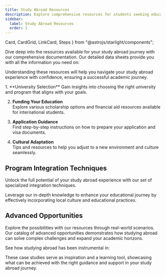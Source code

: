 ```yaml
---
title: Study Abroad Resources
description: Explore comprehensive resources for students seeking educational opportunities abroad.
sidebar:
  label: Study Abroad Resources
  order: 1
---
```

  Card,
  CardGrid,
  LinkCard,
  Steps
} from "@astrojs/starlight/components";

Dive deep into the resources available for your study abroad journey with our comprehensive documentation. Our detailed data sheets provide you with all the information you need on:

<CardGrid>
  <Card title="University Selection Criteria" icon="star"></Card>
  <Card title="Scholarship Opportunities" icon="star"></Card>
  <Card title="Visa Application Process" icon="star"></Card>
  <Card title="Cultural Integration Tips" icon="star"></Card>
</CardGrid>

Understanding these resources will help you navigate your study abroad experience with confidence, ensuring a successful academic journey.

<Steps>
1. **University Selection**  
Gain insights into choosing the right university and program that aligns with your goals.

2. **Funding Your Education**  
Explore various scholarship options and financial aid resources available for international students.

3. **Application Guidance**  
Find step-by-step instructions on how to prepare your application and visa documents.

4. **Cultural Adaptation**  
Tips and resources to help you adjust to a new environment and culture seamlessly.
</Steps>

## Program Integration Techniques

Unlock the full potential of your study abroad experience with our set of specialized integration techniques. 

Leverage our in-depth knowledge to enhance your educational journey by effectively incorporating local culture and educational practices.

## Advanced Opportunities

Explore the possibilities with our resources through real-world scenarios. Our catalog of advanced opportunities demonstrates how studying abroad can solve complex challenges and expand your academic horizons.

See how studying abroad has been instrumental in:

<CardGrid>
  <LinkCard title="Global Networking Opportunities" href="/guides/getting-started" />
  <LinkCard title="Innovative Learning Experiences" href="/guides/getting-started" />
  <LinkCard title="Career Advancement Prospects" href="/guides/getting-started" />
</CardGrid>

These case studies serve as inspiration and a learning tool, showcasing what can be achieved with the right guidance and support in your study abroad journey.
